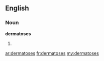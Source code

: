 ==English==

===Noun===
'''dermatoses'''

# {{plural of|[[dermatosis]]}}

[[ar:dermatoses]]
[[fr:dermatoses]]
[[my:dermatoses]]